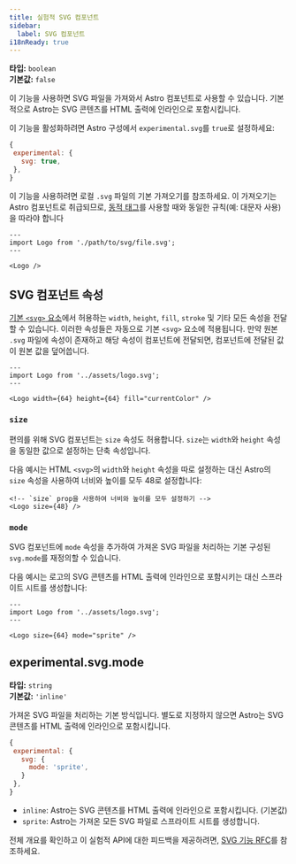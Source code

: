 ```yaml
---
title: 실험적 SVG 컴포넌트
sidebar:
  label: SVG 컴포넌트
i18nReady: true
---
```



<p>

**타입:** `boolean`<br />
**기본값:** `false`<br />
<Since v="5.0.0" />
</p>

이 기능을 사용하면 SVG 파일을 가져와서 Astro 컴포넌트로 사용할 수 있습니다. 기본적으로 Astro는 SVG 콘텐츠를 HTML 출력에 인라인으로 포함시킵니다.

이 기능을 활성화하려면 Astro 구성에서 `experimental.svg`를 `true`로 설정하세요:

 ```js
{
  experimental: {
    svg: true,
  },
}
```

이 기능을 사용하려면 로컬 `.svg` 파일의 기본 가져오기를 참조하세요. 이 가져오기는 Astro 컴포넌트로 취급되므로, [동적 태그](/ko/reference/astro-syntax/#동적-태그)를 사용할 때와 동일한 규칙(예: 대문자 사용)을 따라야 합니다

```astro
---
import Logo from './path/to/svg/file.svg';
---

<Logo />
```

## SVG 컴포넌트 속성

[기본 `<svg>` 요소](https://developer.mozilla.org/en-US/docs/Web/SVG/Element/svg)에서 허용하는 `width`, `height`, `fill`, `stroke` 및 기타 모든 속성을 전달할 수 있습니다. 이러한 속성들은 자동으로 기본 `<svg>` 요소에 적용됩니다. 만약 원본 `.svg` 파일에 속성이 존재하고 해당 속성이 컴포넌트에 전달되면, 컴포넌트에 전달된 값이 원본 값을 덮어씁니다.

```astro
---
import Logo from '../assets/logo.svg';
---

<Logo width={64} height={64} fill="currentColor" />
```

### `size`

편의를 위해 SVG 컴포넌트는 `size` 속성도 허용합니다. `size`는 `width`와 `height` 속성을 동일한 값으로 설정하는 단축 속성입니다.

다음 예시는 HTML `<svg>`의 `width`와 `height` 속성을 따로 설정하는 대신 Astro의 `size` 속성을 사용하여 너비와 높이를 모두 48로 설정합니다:

```astro
<!-- `size` prop을 사용하여 너비와 높이를 모두 설정하기 -->
<Logo size={48} />
```

### `mode`

SVG 컴포넌트에 `mode` 속성을 추가하여 가져온 SVG 파일을 처리하는 기본 구성된 `svg.mode`를 재정의할 수 있습니다.

다음 예시는 로고의 SVG 콘텐츠를 HTML 출력에 인라인으로 포함시키는 대신 스프라이트 시트를 생성합니다:

```astro
---
import Logo from '../assets/logo.svg';
---

<Logo size={64} mode="sprite" />
```


## experimental.svg.mode

<p>

**타입:** `string`<br />
**기본값:** `'inline'`<br />
<Since v="5.0.0" />
</p>

가져온 SVG 파일을 처리하는 기본 방식입니다. 별도로 지정하지 않으면 Astro는 SVG 콘텐츠를 HTML 출력에 인라인으로 포함시킵니다.

 ```js
{
  experimental: {
    svg: {
      mode: 'sprite',
    }
  },
}
```
 
- `inline`: Astro는 SVG 콘텐츠를 HTML 출력에 인라인으로 포함시킵니다. (기본값)
- `sprite`: Astro는 가져온 모든 SVG 파일로 스프라이트 시트를 생성합니다.

 전체 개요를 확인하고 이 실험적 API에 대한 피드백을 제공하려면, [SVG 기능 RFC](https://github.com/withastro/roadmap/pull/1035)를 참조하세요.
